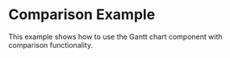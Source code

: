 
<Meta title="Examples/Comparison" component={Gantt} />

# Comparison Example

This example shows how to use the Gantt chart component with comparison functionality.

<Canvas>
  <Story name="Default">
    <Comparison />
  </Story>
</Canvas>
